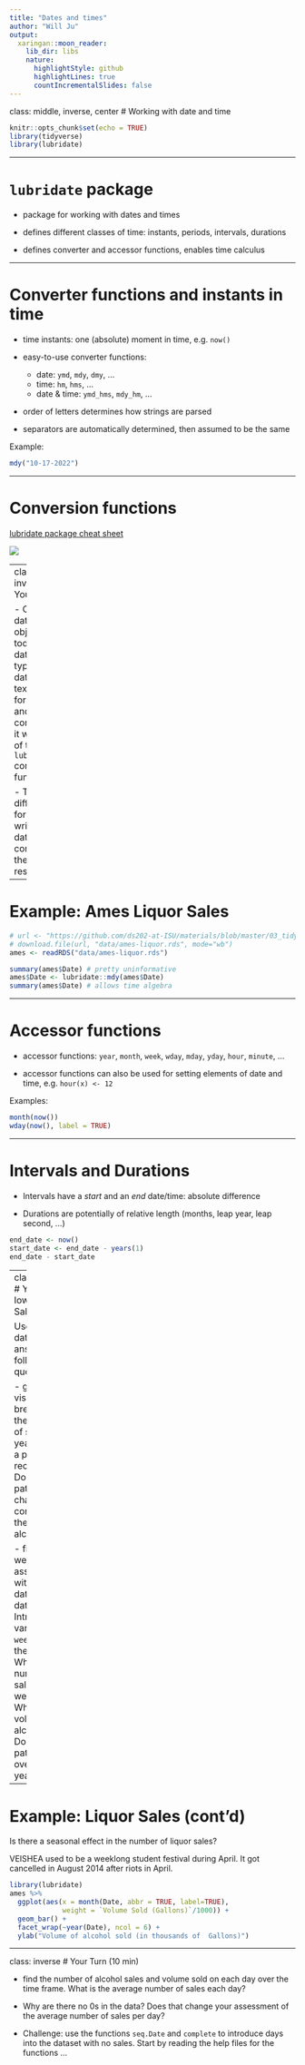 ```yaml
---
title: "Dates and times"
author: "Will Ju"
output:
  xaringan::moon_reader:
    lib_dir: libs
    nature:
      highlightStyle: github
      highlightLines: true
      countIncrementalSlides: false
---
```

class: middle, inverse, center
# Working with date and time

```r
knitr::opts_chunk$set(echo = TRUE)
library(tidyverse)
library(lubridate)
```


---

# `lubridate` package

- package for working with dates and times

- defines different classes of time: instants, periods, intervals, durations

- defines converter and accessor functions, enables time calculus

---

# Converter functions and instants in time

- time instants: one (absolute) moment in time, e.g. `now()`

- easy-to-use converter functions: 
    - date: `ymd`, `mdy`, `dmy`, ...
    - time: `hm`, `hms`, ...
    - date & time: `ymd_hms`, `mdy_hm`, ...

- order of letters determines how strings are parsed

- separators are automatically determined, then assumed to be the same

Example:
```r
mdy("10-17-2022")
```

---

# Conversion functions

[lubridate package cheat sheet](https://github.com/rstudio/cheatsheets/raw/main/lubridate.pdf)

![](images/lubridate-conversion.png)

---
class: inverse
# Your Turn 

- Create date objects for today's date by typing the date in text format and converting it with one of the `lubridate` converter functions. 

- Try different formats of writing the date and compare the end results.

---

# Example: Ames Liquor Sales

```r
# url <- "https://github.com/ds202-at-ISU/materials/blob/master/03_tidyverse/data/ames-liquor.rds?raw=TRUE"
# download.file(url, "data/ames-liquor.rds", mode="wb")
ames <- readRDS("data/ames-liquor.rds")

summary(ames$Date) # pretty uninformative 
ames$Date <- lubridate::mdy(ames$Date)
summary(ames$Date) # allows time algebra
```



---

# Accessor functions


- accessor functions: `year`, `month`, `week`, `wday`, `mday`, `yday`, `hour`, `minute`, ...

- accessor functions can also be used for setting elements of date and time, e.g. `hour(x) <- 12`

Examples:

```r
month(now())
wday(now(), label = TRUE)
```

---

# Intervals and Durations

- Intervals have a *start* and an *end* date/time: absolute difference

- Durations are potentially of relative length (months, leap year, leap second, ...)

```r
end_date <- now()
start_date <- end_date - years(1)
end_date - start_date
```


---
class: inverse
# Your Turn: Iowa Liquor Sales (cont'd)

Use the `ames` data  to answer the following questions:

- give a visual breakdown of the number of sales by year. Is there a pattern recognizable? Does that pattern change when considering the volume of alcohol sold?

- find the weekday associated with each date in the data. Introduce a variable `weekday` into the dataset. What is the number of sales by weekday? What is the volume of alcohol sold? Does that pattern hold over the years?


---

# Example: Liquor Sales (cont'd)

Is there a seasonal effect in the number of liquor sales?

VEISHEA used to be a weeklong student festival during April. It got cancelled in August 2014 after riots in April. 

```r
library(lubridate)
ames %>% 
  ggplot(aes(x = month(Date, abbr = TRUE, label=TRUE), 
             weight = `Volume Sold (Gallons)`/1000)) + 
  geom_bar() + 
  facet_wrap(~year(Date), ncol = 6) +
  ylab("Volume of alcohol sold (in thousands of  Gallons)")
```

---
class: inverse
# Your Turn (10 min)

- find the number of alcohol sales and volume sold on each day over the time frame. What is the average number of sales each day?

- Why are there no 0s in the data? Does that change your assessment of the average number of sales per day?

- Challenge: use the functions `seq.Date` and `complete`  to introduce days into the dataset with no sales. Start by reading the help files for the functions ... 

<!--
```r
ames %>%
  mutate(
    Date = mdy(Date)
  ) %>%
  complete(Date = seq(from=ymd("2012-01-01"), to =ymd("2022-09-30"), by="day")) %>% #head()
    group_by(Date) %>%
    summarize(n = sum(!is.na(City))) %>% summary()
```
-->

